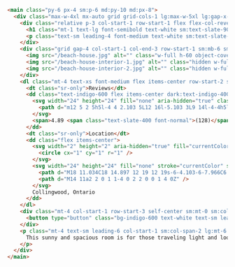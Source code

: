 ```html frame="terminal"
<main class="py-6 px-4 sm:p-6 md:py-10 md:px-8">
  <div class="max-w-4xl mx-auto grid grid-cols-1 lg:max-w-5xl lg:gap-x-20 lg:grid-cols-2">
    <div class="relative p-3 col-start-1 row-start-1 flex flex-col-reverse rounded-lg bg-gradient-to-t from-black/75 via-black/0 sm:bg-none sm:row-start-2 sm:p-0 lg:row-start-1">
      <h1 class="mt-1 text-lg font-semibold text-white sm:text-slate-900 md:text-2xl dark:sm:text-white">Beach House in Collingwood</h1>
      <p class="text-sm leading-4 font-medium text-white sm:text-slate-500 dark:sm:text-slate-400">Entire house</p>
    </div>
    <div class="grid gap-4 col-start-1 col-end-3 row-start-1 sm:mb-6 sm:grid-cols-4 lg:gap-6 lg:col-start-2 lg:row-end-6 lg:row-span-6 lg:mb-0">
      <img src="/beach-house.jpg" alt="" class="w-full h-60 object-cover rounded-lg sm:h-52 sm:col-span-2 lg:col-span-full" loading="lazy">
      <img src="/beach-house-interior-1.jpg" alt="" class="hidden w-full h-52 object-cover rounded-lg sm:block sm:col-span-2 md:col-span-1 lg:row-start-2 lg:col-span-2 lg:h-32" loading="lazy">
      <img src="/beach-house-interior-2.jpg" alt="" class="hidden w-full h-52 object-cover rounded-lg md:block lg:row-start-2 lg:col-span-2 lg:h-32" loading="lazy">
    </div>
    <dl class="mt-4 text-xs font-medium flex items-center row-start-2 sm:mt-1 sm:row-start-3 md:mt-2.5 lg:row-start-2">
      <dt class="sr-only">Reviews</dt>
      <dd class="text-indigo-600 flex items-center dark:text-indigo-400">
        <svg width="24" height="24" fill="none" aria-hidden="true" class="mr-1 stroke-current dark:stroke-indigo-500">
          <path d="m12 5 2 5h5l-4 4 2.103 5L12 16l-5.103 3L9 14l-4-4h5l2-5Z"  stroke-width="2" stroke-linecap="round" stroke-linejoin="round" />
        </svg>
        <span>4.89 <span class="text-slate-400 font-normal">(128)</span></span>
      </dd>
      <dt class="sr-only">Location</dt>
      <dd class="flex items-center">
        <svg width="2" height="2" aria-hidden="true" fill="currentColor" class="mx-3 text-slate-300">
          <circle cx="1" cy="1" r="1" />
        </svg>
        <svg width="24" height="24" fill="none" stroke="currentColor" stroke-width="2" stroke-linecap="round" stroke-linejoin="round" class="mr-1 text-slate-400 dark:text-slate-500" aria-hidden="true">
          <path d="M18 11.034C18 14.897 12 19 12 19s-6-4.103-6-7.966C6 7.655 8.819 5 12 5s6 2.655 6 6.034Z" />
          <path d="M14 11a2 2 0 1 1-4 0 2 2 0 0 1 4 0Z" />
        </svg>
        Collingwood, Ontario
      </dd>
    </dl>
    <div class="mt-4 col-start-1 row-start-3 self-center sm:mt-0 sm:col-start-2 sm:row-start-2 sm:row-span-2 lg:mt-6 lg:col-start-1 lg:row-start-3 lg:row-end-4">
      <button type="button" class="bg-indigo-600 text-white text-sm leading-6 font-medium py-2 px-3 rounded-lg">Check availability</button>
    </div>
    <p class="mt-4 text-sm leading-6 col-start-1 sm:col-span-2 lg:mt-6 lg:row-start-4 lg:col-span-1 dark:text-slate-400">
      This sunny and spacious room is for those traveling light and looking for a comfy and cosy place to lay their head for a night or two. This beach house sits in a vibrant neighborhood littered with cafes, pubs, restaurants and supermarkets and is close to all the major attractions such as Edinburgh Castle and Arthur's Seat.
    </p>
  </div>
</main>

```